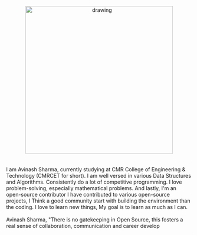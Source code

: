 <center>
<img src="https://d2tafw29dr40of.cloudfront.net/images/avinashsharma.jpg" alt="drawing" width="400" height="400"/>
</center>
<br/><br/>
I am Avinash Sharma, currently studying at CMR College of Engineering & Technology (CMRCET for short). I am well versed in various Data Structures and Algorithms. Consistently do a lot of competitive programming. I love problem-solving, especially mathematical problems. And lastly, I'm an open-source contributor I have contributed to various open-source projects, I Think a good community start with building the environment than the coding. I love to learn new things, My goal is to learn as much as I can.
<br/><br/>
<box>
Avinash Sharma, "There is no gatekeeping in Open Source, this fosters a real sense of collaboration, communication and career develop
</box>